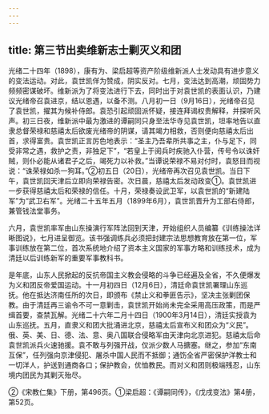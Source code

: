 ```yaml
---
---
---
```

title: 第三节出卖维新志士剿灭义和团
---



光绪二十四年（1898），康有为、梁启超等资产阶级维新派人士发动具有进步意义的变法运动。对此，袁世凯佯为赞成，阴实反对。七月，变法达到高潮，顽固势力频频密谋破坏。维新派为了将变法进行下去，同时出于对袁世凯的表面认识，乃建议光绪帝召袁进京，结以恩遇，以备不测。八月初一日（9月16日），光绪帝召见了袁世凯，擢其为候补侍郎。袁恐引起顽固派怀疑，接连拜谒权贵解释，并探听风声。初三日夜，维新派中最为激进的谭嗣同只身至法华寺见袁世凯，坦率地告以直隶总督荣禄和慈禧太后欲废光绪帝的阴谋，请其竭力相救，否则便向慈禧太后出首，求得富贵。袁世凯正言厉色地表示：“圣主乃吾辈所共事之主，仆与足下，同受非常之遇，救护之责，非独足下”，“若皇上于阅兵时疾驰入仆营，传号令以诛奸贼，则仆必能从诸君子之后，竭死力以补救。”当谭说荣禄不易对付时，袁怒目而视说：“诛荣禄如杀一狗耳。”②初五日（20日），光绪帝再次召见袁世凯。当日下午，袁世凯回天津后立即向荣禄告密。次日晨，慈禧太后发动政变①。袁世凯进一步获得慈禧太后和荣禄的信任。十月，荣禄奏设武卫军，以袁世凯的“新建陆军”为“武卫右军”。光绪二十五年五月（1899年6月），袁世凯晋升为工部右侍郎，兼管钱法堂事务。

六月，袁世凯率军由山东操演行军阵法回到天津，开始组织人员编纂《训练操法详晰图说》，七月进呈御览。该书强调练兵必须把封建宗法思想教育放在第一位，军事训练放在第二位，首次系统地介绍了资本主义国家的军事方略和训练技术，成为清廷以后训练新军的重要军事教科书。

是年底，山东人民掀起的反抗帝国主义教会侵略的斗争已经遍及全省，不久便爆发为义和团反帝爱国运动。十一月初四日（12月6日），清廷命袁世凯署理山东巡抚。他在抵达济南任所的次日，即颁布《禁止义和拳匪告示》，坚决主张剿团保教。由于清廷再三谕令不可一意剿击，袁世凯开始尚未完全采用高压政策，而是严缉首要，查禁瓦解。光绪二十六年二月十四日（1900年3月14日），清廷实授袁为山东巡抚。五月，直隶义和团大批涌进北京，慈禧太后宣布义和团众为“义民”。俄、英、美、日、德、法、意、奥八国联合侵略军由天津向北京进犯。慈禧太后命袁世凯派兵火速驰援。袁不敢与列强开战，仅派少数人马搪塞。继之，参加“东南互保”，任列强向京津侵犯、屠杀中国人民而不抵御；通饬全省严密保护洋教士和一切洋人，护送到通商各口；保护教会，优恤教民。而对义和团则极端残忍，山东境内团民为其剿灭殆尽。

②《宋教仁集》下册，第496页。①梁启超：《谭嗣同传》，《戊戌变法》第4册，第52页。